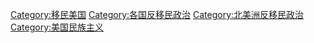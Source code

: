 [[Category:移民美国|Category:移民美国]]
[[Category:各国反移民政治|Category:各国反移民政治]]
[[Category:北美洲反移民政治|Category:北美洲反移民政治]]
[[Category:美国民族主义|Category:美国民族主义]]